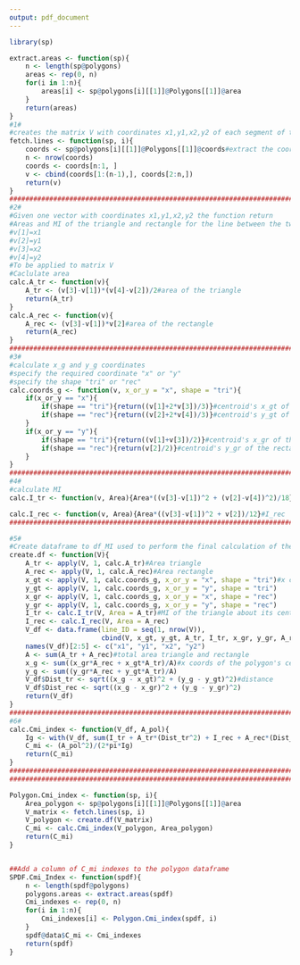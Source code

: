 ```yaml
---
output: pdf_document
---
```


```r
library(sp)

extract.areas <- function(sp){
    n <- length(sp@polygons)
    areas <- rep(0, n)
    for(i in 1:n){
        areas[i] <- sp@polygons[i][[1]]@Polygons[[1]]@area
    }
    return(areas)
}
#1#
#creates the matrix V with coordinates x1,y1,x2,y2 of each segment of the polygon
fetch.lines <- function(sp, i){
    coords <- sp@polygons[i][[1]]@Polygons[[1]]@coords#extract the coordinates of the vertex
    n <- nrow(coords)
    coords <- coords[n:1, ]
    v <- cbind(coords[1:(n-1),], coords[2:n,])
    return(v)
}
##########################################################################################
#2#
#Given one vector with coordinates x1,y1,x2,y2 the function return
#Areas and MI of the triangle and rectangle for the line between the two vertex
#v[1]=x1
#v[2]=y1
#v[3]=x2
#v[4]=y2
#To be applied to matrix V
#Caclulate area
calc.A_tr <- function(v){
    A_tr <- (v[3]-v[1])*(v[4]-v[2])/2#area of the triangle
    return(A_tr)
}
calc.A_rec <- function(v){
    A_rec <- (v[3]-v[1])*v[2]#area of the rectangle
    return(A_rec)
}
##########################################################################################
#3#
#calculate x_g and y_g coordinates
#specify the required coordinate "x" or "y"
#specify the shape "tri" or "rec"
calc.coords_g <- function(v, x_or_y = "x", shape = "tri"){
    if(x_or_y == "x"){
        if(shape == "tri"){return((v[1]+2*v[3])/3)}#centroid's x_gt of the triangle
        if(shape == "rec"){return((v[2]+2*v[4])/3)}#centroid's y_gt of the triangle    
    }
    if(x_or_y == "y"){
        if(shape == "tri"){return((v[1]+v[3])/2)}#centroid's x_gr of the rectangle
        if(shape == "rec"){return(v[2]/2)}#centroid's y_gr of the rectangle
    }
}
##########################################################################################
#4#
#calculate MI
calc.I_tr <- function(v, Area){Area*((v[3]-v[1])^2 + (v[2]-v[4])^2)/18}#I_tr

calc.I_rec <- function(v, Area){Area*((v[3]-v[1])^2 + v[2])/12}#I_rec
##########################################################################################

#5#
#Create dataframe to df_MI used to perform the final calculation of the MIg
create.df <- function(V){
    A_tr <- apply(V, 1, calc.A_tr)#Area triangle
    A_rec <- apply(V, 1, calc.A_rec)#Area rectangle
    x_gt <- apply(V, 1, calc.coords_g, x_or_y = "x", shape = "tri")#x coords of the triangle's centroid
    y_gt <- apply(V, 1, calc.coords_g, x_or_y = "y", shape = "tri")
    x_gr <- apply(V, 1, calc.coords_g, x_or_y = "x", shape = "rec")
    y_gr <- apply(V, 1, calc.coords_g, x_or_y = "y", shape = "rec")
    I_tr <- calc.I_tr(V, Area = A_tr)#MI of the triangle about its centroid
    I_rec <- calc.I_rec(V, Area = A_rec)
    V_df <- data.frame(line_ID = seq(1, nrow(V)), 
                       cbind(V, x_gt, y_gt, A_tr, I_tr, x_gr, y_gr, A_rec, I_rec))
    names(V_df)[2:5] <- c("x1", "y1", "x2", "y2")
    A <- sum(A_tr + A_rec)#total area triangle and rectangle
    x_g <- sum((x_gr*A_rec + x_gt*A_tr)/A)#x coords of the polygon's centroid
    y_g <- sum((y_gr*A_rec + y_gt*A_tr)/A)
    V_df$Dist_tr <- sqrt((x_g - x_gt)^2 + (y_g - y_gt)^2)#distance 
    V_df$Dist_rec <- sqrt((x_g - x_gr)^2 + (y_g - y_gr)^2)
    return(V_df)
}
##########################################################################################
#6#
calc.Cmi_index <- function(V_df, A_pol){
    Ig <- with(V_df, sum(I_tr + A_tr*(Dist_tr^2) + I_rec + A_rec*(Dist_rec^2)))
    C_mi <- (A_pol^2)/(2*pi*Ig) 
    return(C_mi)
}
##########################################################################################
##########################################################################################

Polygon.Cmi_index <- function(sp, i){
    Area_polygon <- sp@polygons[i][[1]]@Polygons[[1]]@area
    V_matrix <- fetch.lines(sp, i)
    V_polygon <- create.df(V_matrix)
    C_mi <- calc.Cmi_index(V_polygon, Area_polygon)
    return(C_mi)
}


##Add a column of C_mi indexes to the polygon dataframe
SPDF.Cmi_Index <- function(spdf){
    n <- length(spdf@polygons)
    polygons.areas <- extract.areas(spdf)
    Cmi_indexes <- rep(0, n)
    for(i in 1:n){
        Cmi_indexes[i] <- Polygon.Cmi_index(spdf, i)
    }
    spdf@data$C_mi <- Cmi_indexes
    return(spdf)
}



```

